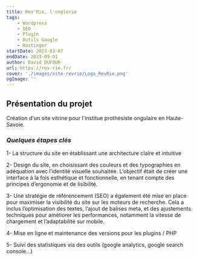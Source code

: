 ```yaml
---
title: Rev'Rie, l'onglerie
tags:
    - Wordpress
    - SEO
    - Plugin
    - Outils Google
    - Hostinger
startDate: 2023-03-07
endDate: 2023-09-01
author: David DUFOUR
url: https://rev-rie.fr/
cover: './images/site-revrie/Logo_RevRie.png'
ogImage: ''
---
```


## Présentation du projet
Création d'un site vitrine pour l'institue prothésiste ongulaire en Haute-Savoie.

### _Quelques étapes clés_

1- La structure du site en établissant une architecture claire et intuitive

2- Design du site, en choisissant des couleurs et des typographies en adéquation avec l’identité visuelle souhaitée. L’objectif était de créer une interface à la fois esthétique et fonctionnelle, en tenant compte des principes d’ergonomie et de lisibilité.

3- Une stratégie de référencement (SEO) a également été mise en place pour maximiser la visibilité du site sur les moteurs de recherche. Cela a inclus l’optimisation des textes, l’ajout de balises meta, et des ajustements techniques pour améliorer les performances, notamment la vitesse de chargement et l’adaptabilité sur mobile.

4- Mise en ligne et maintenance des versions pour les plugins / PHP

5- Suivi des statistiques via des outils (google analytics, google search console...)
